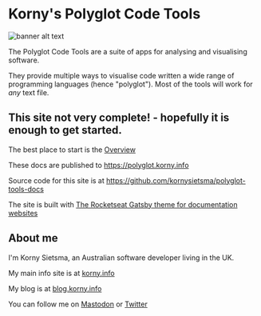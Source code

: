 # Korny's Polyglot Code Tools

![banner alt text](banner.png)

The Polyglot Code Tools are a suite of apps for analysing and visualising software.

They provide multiple ways to visualise code written a wide range of programming languages (hence "polyglot").  Most of the tools will work for _any_ text file.

## **This site not very complete!** - hopefully it is enough to get started.

The best place to start is the [Overview](/overview)

These docs are published to <https://polyglot.korny.info>

Source code for this site is at <https://github.com/kornysietsma/polyglot-tools-docs>

The site is built with [The Rocketseat Gatsby theme for documentation websites](https://rocketdocs.netlify.app/)

## About me

I'm Korny Sietsma, an Australian software developer living in the UK.

My main info site is at <a href="https://korny.info">korny.info</a>

My blog is at <a href="https://blog.korny.info">blog.korny.info</a>

You can follow me on <a rel="me" href="https://toot.thoughtworks.com/@ksietsma">Mastodon</a> or <a href="https://twitter.com/kornys">Twitter</a>

